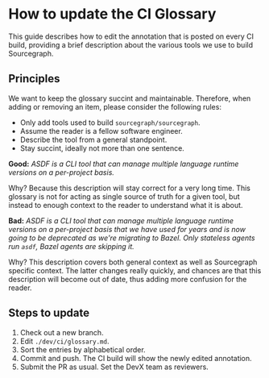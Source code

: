# How to update the CI Glossary

This guide describes how to edit the annotation that is posted on every CI build, providing a brief description about the various tools we use to build Sourcegraph.

## Principles 

We want to keep the glossary succint and maintainable. Therefore, when adding or removing an item, please consider the following rules: 

- Only add tools used to build `sourcegraph/sourcegraph`. 
- Assume the reader is a fellow software engineer. 
- Describe the tool from a general standpoint. 
- Stay succint, ideally not more than one sentence. 

**Good:** _ASDF is a CLI tool that can manage multiple language runtime versions on a per-project basis._ 

Why? Because this description will stay correct for a very long time. This glossary is not for acting as single source of truth for a given tool, but instead to enough context to the reader to understand what it is about.

**Bad:** _ASDF is a CLI tool that can manage multiple language runtime versions on a per-project basis that we have used for years and is now going to be deprecated as we're migrating to Bazel. Only stateless agents run `asdf`, Bazel agents are skipping it._ 

Why? This description covers both general context as well as Sourcegraph specific context. The latter changes really quickly, and chances are that this description will become out of date, thus adding more confusion for the reader. 

## Steps to update 

1. Check out a new branch.
1. Edit `./dev/ci/glossary.md`.
1. Sort the entries by alphabetical order.
1. Commit and push. The CI build will show the newly edited annotation. 
1. Submit the PR as usual. Set the DevX team as reviewers. 
